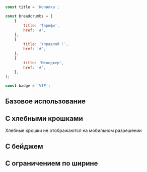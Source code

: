 
```javascript collapse=Демо данные

const title = 'Копилка';

const breadcrumbs = [
    {
        title: 'Тарифы',
        href: '#',
    },
    {
        title: 'Управляй !',
        href: '#',
    },
    {
        title: 'Менеджер',
        href: '#',
    },
];

const badge = 'VIP';

```

## Базовое использование

<Playground>
    <PageTitle title={title} />
</Playground>

## C хлебными крошками

Хлебные крошки не отображаются на мобильном разрешении

<Playground>
    <PageTitle title={title} breadcrumbs={breadcrumbs} />
</Playground>

## С бейджем

<Playground>
    <PageTitle title={title} badge={badge} />
</Playground>

## С ограничением по ширине

<Playground>
    <PageTitle title={title} breadcrumbs={breadcrumbs} badge={badge} isFullWidth={false} />
</Playground>
